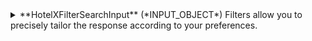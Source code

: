 
<details>
  <summary>
  **HotelXFilterSearchInput** (*INPUT_OBJECT*)  
  Filters allow you to precisely tailor the response according to your preferences.  
  </summary>
  
    <details>
      <summary>
      **access** (*AccessFilterInput*)  
      By using the access filter, our system will exclusively include or exclude options from the selected accesses.
If you opt not to set any access at all, requests will be made to all available accesses.  
      </summary>
  
      <details style={{ pointerEvents: "none" }}>
        <summary>
        **includes** (*ID*)  
        These Access IDs will overwrite the default configuration. Only the IDs on this list will be used in the search query.  
        </summary>
      </details>

      <details style={{ pointerEvents: "none" }}>
        <summary>
        **excludes** (*ID*)  
        These Access IDs will overwrite the default configuration. The IDs on this list will be excluded from the search query.  
        </summary>
      </details>
    </details>

    <details>
      <summary>
      **plugin** (*HotelXPluginFilterInput*)  
      You can filter and specify which plugins need to be included or excluded.  
      </summary>
  
      <details>
        <summary>
        **includes** (*HotelXFilterPluginTypeInput*)  
        Plugins to be only executed  
        </summary>
  
        <details style={{ pointerEvents: "none" }}>
          <summary>
          **step** (*Enum of PluginStepType*)  
          The Step of the plugin to filter. @deprecated(reason: "deprecated from 2025-08-25. This property is no longer recommended for use.")  
          Possible values:  
          `REQUEST`  
        `REQUEST_ACCESS`  
        `RESPONSE_OPTION`  
        `RESPONSE_ACCESS`  
        `RESPONSE`  
          </summary>
        </details>

        <details style={{ pointerEvents: "none" }}>
          <summary>
          **type** (*String*)  
          The Type of the plugin to filter. @deprecated(reason: "deprecated from 2025-08-25. This property is no longer recommended for use.")  
          </summary>
        </details>

        <details style={{ pointerEvents: "none" }}>
          <summary>
          **name**&nbsp;<span class="required"> *</span>&nbsp; (*String*)  
          The Name of the plugin to filter  
          </summary>
        </details>
      </details>

      <details>
        <summary>
        **excludes** (*HotelXFilterPluginTypeInput*)  
        Plugins to exclude  
        </summary>
  
        <details style={{ pointerEvents: "none" }}>
          <summary>
          **step** (*Enum of PluginStepType*)  
          The Step of the plugin to filter. @deprecated(reason: "deprecated from 2025-08-25. This property is no longer recommended for use.")  
          Possible values:  
          `REQUEST`  
        `REQUEST_ACCESS`  
        `RESPONSE_OPTION`  
        `RESPONSE_ACCESS`  
        `RESPONSE`  
          </summary>
        </details>

        <details style={{ pointerEvents: "none" }}>
          <summary>
          **type** (*String*)  
          The Type of the plugin to filter. @deprecated(reason: "deprecated from 2025-08-25. This property is no longer recommended for use.")  
          </summary>
        </details>

        <details style={{ pointerEvents: "none" }}>
          <summary>
          **name**&nbsp;<span class="required"> *</span>&nbsp; (*String*)  
          The Name of the plugin to filter  
          </summary>
        </details>
      </details>
    </details>

    <details>
      <summary>
      **rateRules** (*RateRulesFilterInput*)  
      This filter enables you to narrow down the options returned by the suppliers based on the desired rate rules you want to include or exclude.  
      </summary>
  
      <details style={{ pointerEvents: "none" }}>
        <summary>
        **includes** (*Enum of RateRulesType*)  
        if includes not nil: only options without rate rules and options with rate rules found in includes will be returned  
        Possible values:  
        `NORMAL`  
      `PACKAGE`  
      `OLDER55`  
      `OLDER60`  
      `OLDER65`  
      `CANARY_RESIDENT`  
      `BALEARIC_RESIDENT`  
      `LARGE_FAMILY`  
      `HONEYMOON`  
      `PUBLIC_SERVANT`  
      `UNEMPLOYED`  
      `NON_REFUNDABLE`  
      `MOBILE`  
      `WARRANTY`  
      `ESSENTIAL_WORKER`  
      `NEGOTIATED`  
      `CUSTOM`  
        </summary>
      </details>

      <details style={{ pointerEvents: "none" }}>
        <summary>
        **excludes** (*Enum of RateRulesType*)  
        if excludes not nil: only options without rate rules and options with rate rules that haven t been sent in excludes will be returned  
        Possible values:  
        `NORMAL`  
      `PACKAGE`  
      `OLDER55`  
      `OLDER60`  
      `OLDER65`  
      `CANARY_RESIDENT`  
      `BALEARIC_RESIDENT`  
      `LARGE_FAMILY`  
      `HONEYMOON`  
      `PUBLIC_SERVANT`  
      `UNEMPLOYED`  
      `NON_REFUNDABLE`  
      `MOBILE`  
      `WARRANTY`  
      `ESSENTIAL_WORKER`  
      `NEGOTIATED`  
      `CUSTOM`  
        </summary>
      </details>
    </details>

    <details>
      <summary>
      **status** (*StatusFilterInput*)  
      Use this filter to determine which status (OK and RQ) will be included or excluded in the response.  
      </summary>
  
      <details style={{ pointerEvents: "none" }}>
        <summary>
        **includes** (*Enum of StatusType*)  
        When is not nil: only options with status found in includes will be returned  
        Possible values:  
        `OK`  
      `RQ`  
        </summary>
      </details>

      <details style={{ pointerEvents: "none" }}>
        <summary>
        **excludes** (*Enum of StatusType*)  
        When is not nil: only options without status found in includes will be returned  
        Possible values:  
        `OK`  
      `RQ`  
        </summary>
      </details>
    </details>

    <details>
      <summary>
      **currencies** (*CurrenciesFilterInput*)  
      This filter enables you to narrow down the options returned by the suppliers based on the desired currencies you want to include or exclude.  
      </summary>
  
      <details style={{ pointerEvents: "none" }}>
        <summary>
        **includes** (*Currency*)  
        
        </summary>
      </details>

      <details style={{ pointerEvents: "none" }}>
        <summary>
        **excludes** (*Currency*)  
        
        </summary>
      </details>
    </details>
  
</details>
